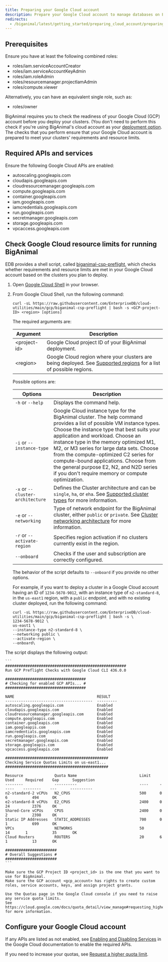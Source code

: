 ```yaml
---
title: Preparing your Google Cloud account
description: Prepare your Google Cloud account to manage databases on EDB Postgres AI Cloud Service.
redirects:
  - /biganimal/latest/getting_started/preparing_cloud_account/preparing_gcp/ #generated for BigAnimal URL path removal branch
---
```


## Prerequisites

Ensure you have at least the following combined roles:

-   roles/iam.serviceAccountCreator
-   roles/iam.serviceAccountKeyAdmin
-   roles/iam.roleAdmin
-   roles/resourcemanager.projectIamAdmin
-   roles/compute.viewer

Alternatively, you can have an equivalent single role, such as:

-   roles/owner

BigAnimal requires you to check the readiness of your Google Cloud (GCP) account before you deploy your clusters. (You don't need to perform this check if you're using BigAnimal's cloud account as your [deployment option](/edb-postgres-ai/cloud-service/getting_started/planning/choosing_your_deployment/). The checks that you perform ensure that your Google Cloud account is prepared to meet your clusters' requirements and resource limits.

## Required APIs and services

Ensure the following Google Cloud APIs are enabled:

-   autoscaling.googleapis.com               
-   cloudapis.googleapis.com                 
-   cloudresourcemanager.googleapis.com      
-   compute.googleapis.com                   
-   container.googleapis.com                 
-   iam.googleapis.com                       
-   iamcredentials.googleapis.com            
-   run.googleapis.com                       
-   secretmanager.googleapis.com             
-   storage.googleapis.com                   
-   vpcaccess.googleapis.com     

## Check Google Cloud resource limits for running BigAnimal

EDB provides a shell script, called [biganimal-csp-preflight](https://github.com/EnterpriseDB/cloud-utilities/blob/main/gcp/biganimal-csp-preflight), which checks whether requirements and resource limits are met in your Google Cloud account based on the clusters you plan to deploy.

1.  Open [Google Cloud Shell](https://cloud.google.com/shell) in your browser.
2.  From Google Cloud Shell, run the following command:

    ```shell
    curl -sL https://raw.githubusercontent.com/EnterpriseDB/cloud-utilities/main/gcp/biganimal-csp-preflight | bash -s <GCP-project-ID> <region> [options]
    ```

    The required arguments are:

    | Argument        | Description                                                                                                                                                                                              |
    | --------------- | -------------------------------------------------------------------------------------------------------------------------------------------------------------------------------------------------------- |
    | &lt;project-id> | Google Cloud project ID of your BigAnimal deployment.                                                                                                                                                    |
    | &lt;region>     | Google Cloud region where your clusters are being deployed. See [Supported regions](/edb-postgres-ai/cloud-service/references/supported_regions/#google-cloud-regions-1) for a list of possible regions. |

    Possible options are:

    | Options                          | Description                                                                                                                                                                                                                                                                                                                                                                                                                                                                     |
    | -------------------------------- | ------------------------------------------------------------------------------------------------------------------------------------------------------------------------------------------------------------------------------------------------------------------------------------------------------------------------------------------------------------------------------------------------------------------------------------------------------------------------------- |
    | `-h` or `--help`                 | Displays the command help.                                                                                                                                                                                                                                                                                                                                                                                                                                                      |
    | `-i` or `--instance-type`        | Google Cloud instance type for the BigAnimal cluster. The help command provides a list of possible VM instance types. Choose the instance type that best suits your application and workload. Choose an instance type in the memory optimized M1, M2, or M3 series for large data sets. Choose from the compute-optimized C2 series for compute-bound applications. Choose from the general purpose E2, N2, and N2D series if you don't require memory or compute optimization. |
    | `-x` or `--cluster-architecture` | Defines the Cluster architecture and can be `single`, `ha`, or `eha`. See [Supported cluster types](/edb-postgres-ai/cloud-service/references/supported_cluster_types/) for more information.                                                                                                                                                                                                                                                                                   |
    | `-e` or `--networking`           | Type of network endpoint for the BigAnimal cluster, either `public` or `private`. See [Cluster networking architecture](/edb-postgres-ai/cloud-service/getting_started/your_cloud_account/cluster_networking/) for more information.                                                                                                                                                                                                                                            |
    | `-r` or `--activate-region`      | Specifies region activation if no clusters currently exist in the region.                                                                                                                                                                                                                                                                                                                                                                                                       |
    | `--onboard`                      | Checks if the user and subscription are correctly configured.                                                                                                                                                                                                                                                                                                                                                                                                                   |

    The behavior of the script defaults to `--onboard` if you provide no other options.

    For example, if you want to deploy a cluster in a Google Cloud account having an ID of `1234-5678-9012`, with an instance type of `n2-standard-8`, in the `us-east1` region, with a `public` endpoint, and with no existing cluster deployed, run the following command:

    ```shell
    curl -sL https://raw.githubusercontent.com/EnterpriseDB/cloud-utilities/main/gcp/biganimal-csp-preflight | bash -s \
    1234-5678-9012 \
    us-east1 \
    --instance-type n2-standard-8 \
    --networking public \
    --activate-region \
    --onboard\
    ```

The script displays the following output:

````
```
######################################################
Run GCP Preflight Checks with Google Cloud CLI 436.0.0

####################################
# Checking for enabled GCP APIs... #
####################################

NAME                                     RESULT
---------------------------------------  ---------
autoscaling.googleapis.com               Enabled
cloudapis.googleapis.com                 Enabled
cloudresourcemanager.googleapis.com      Enabled
compute.googleapis.com                   Enabled
container.googleapis.com                 Enabled
iam.googleapis.com                       Enabled
iamcredentials.googleapis.com            Enabled
run.googleapis.com                       Enabled
secretmanager.googleapis.com             Enabled
storage.googleapis.com                   Enabled
vpcaccess.googleapis.com                 Enabled

##############################################
Checking Service Quotas Limits on us-east1...
##############################################

Resource              Quota Name                            Limit    Used     Required    Gap      Suggestion
--------              ----------                            ----     -----    --------    ---      ----------
n2-standard-2 vCPUs   N2_CPUS                               500      0        6           494      OK
e2-standard-8 vCPUs   E2_CPUS                               2400     0        24          2376     OK
Shared-Core vCPUs     CPUS                                  2400     0        2           2398     OK
Static IP Addresses   STATIC_ADDRESSES                      700      0        1           699      OK
VPCs                  NETWORKS                              50       14       1           35       OK
Cloud Routers         ROUTERS                               20       6        1           13       OK

#######################
# Overall Suggestions #
#######################
```

Make sure the GCP Project ID <project_id> is the one that you want to use for BigAnimal.
Make sure the GCP account <gcp_account> has rights to create custom roles, service accounts, keys, and assign project grants.

Use the Quotas page in the Google Cloud console if you need to raise any service quota limits.
See https://cloud.google.com/docs/quota_detail/view_manage#requesting_higher_quota for more information.
````

## Configure your Google Cloud account

If any APIs are listed as not enabled, see [Enabling and Disabling Services](https://cloud.google.com/service-usage/docs/enable-disable) in the Google Cloud documentation to enable the required APIs. 

If you need to increase your quotas, see [Request a higher quota limit](https://cloud.google.com/docs/quota_detail/view_manage#requesting_higher_quota).
